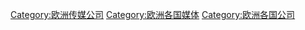 [[Category:欧洲传媒公司|Category:欧洲传媒公司]]
[[Category:欧洲各国媒体|Category:欧洲各国媒体]]
[[Category:欧洲各国公司|Category:欧洲各国公司]]